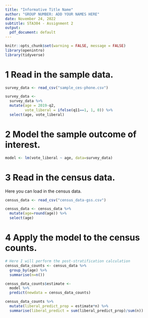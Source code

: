 ```yaml
---
title: "Informative Title Name"
author: "GROUP NUMBER: ADD YOUR NAMES HERE"
date: November 24, 2022
subtitle: STA304 - Assignment 2
output:
  pdf_document: default
---
```


```r
knitr::opts_chunk$set(warning = FALSE, message = FALSE)
library(openintro)
library(tidyverse)
```


# 1 Read in the sample data.

```r

survey_data <- read_csv("sample_ces-phone.csv")

```

```r

survey_data <- 
  survey_data %>% 
  mutate(age = 2019-q2,
         vote_liberal = ifelse(q11==1, 1, 0)) %>% 
  select(age, vote_liberal)

```

# 2 Model the sample outcome of interest.


```r

model <- lm(vote_liberal ~ age, data=survey_data)

```

# 3 Read in the census data.

Here you can load in the census data. 

```r
census_data <- read_csv("census_data-gss.csv")

census_data <- census_data %>% 
  mutate(age=round(age)) %>% 
  select(age)
```


# 4 Apply the model to the census counts.


```r

# Here I will perform the post-stratification calculation
census_data_counts <- census_data %>% 
  group_by(age) %>% 
  summarise(n=n())

census_data_counts$estimate <-
  model %>%
  predict(newdata = census_data_counts)

census_data_counts %>% 
  mutate(liberal_predict_prop = estimate*n) %>%
  summarise(liberal_predict = sum(liberal_predict_prop)/sum(n))

```

